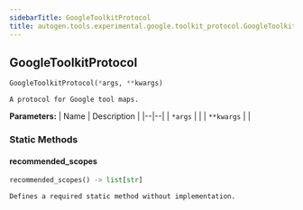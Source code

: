 ```yaml
---
sidebarTitle: GoogleToolkitProtocol
title: autogen.tools.experimental.google.toolkit_protocol.GoogleToolkitProtocol
---
```

<h2 id="autogen.tools.experimental.google.toolkit_protocol.GoogleToolkitProtocol" class="doc doc-heading">
    <code class="doc-symbol doc-symbol-heading doc-symbol-class"></code>
    <span class="doc doc-object-name doc-class-name">GoogleToolkitProtocol</span>
</h2>

```python
GoogleToolkitProtocol(*args, **kwargs)
```

    A protocol for Google tool maps.

<b>Parameters:</b>
| Name | Description |
|--|--|
| `*args` |  |
| `**kwargs` |  |

### Static Methods

<code class="doc-symbol doc-symbol-heading doc-symbol-method"></code>
#### recommended_scopes

```python
recommended_scopes() -> list[str]
```

    Defines a required static method without implementation.

<br />